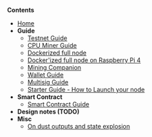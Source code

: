 '''Contents'''
* [[Home | Home]]
* '''Guide'''
** [[Testnet-Guide | Testnet Guide]]
** [[CPU-Miner-Guide | CPU Miner Guide]]
** [[Docker-Guide | Dockerized full node]]
** [[Full-node-on-raspberry-pi | Docker'ized full node on Raspberry Pi 4]]
** [[Mining-companion | Mining Companion]]
** [[Wallet-Guide | Wallet Guide]]
** [[Multisig-Guide | Multisig Guide]]
** [[Starter Guide - How to Launch your node | Starter Guide - How to Launch your node]]
* '''Smart Contract'''
** [[Smart-Contract-Guide | Smart Contract Guide]]
* '''Design notes (TODO)'''
* '''Misc'''
** [[On-dust-outputs-and-state-explosion | On dust outputs and state explosion]]
